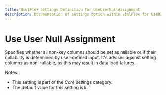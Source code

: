 ```yaml
---
title: BimlFlex Settings Definition for UseUserNullAssignment
description: Documentation of settings option within BimlFlex for UseUserNullAssignment
---
```

<head>
  <meta name="varigenceProduct" content="BimlFlex"></meta>
  <meta name="varigenceArticleType" content="Reference"></meta>
</head>

# Use User Null Assignment

Specifies whether all non-key columns should be set as nullable or if their nullability is determined by user-defined input. It's advised against setting columns as non-nullable, as this may result in data load failures.

Notes:

* This setting is part of the *Core* settings category.
* The default value for this setting is `N`.
